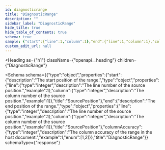 ```yaml
---
id: diagnosticrange
title: "DiagnosticRange"
description: ""
sidebar_label: "DiagnosticRange"
hide_title: true
hide_table_of_contents: true
schema: true
sample: {"start":{"line":1,"column":1},"end":{"line":1,"column":1},"columnAccuracy":1}
custom_edit_url: null
---
```



<Heading
  as={"h1"}
  className={"openapi__heading"}
  children={"DiagnosticRange"}
>
</Heading>





<Schema
  schema={{"type":"object","properties":{"start":{"description":"The start position of the range.","type":"object","properties":{"line":{"type":"integer","description":"The line number of the source position.","example":1},"column":{"type":"integer","description":"The column number of the source position.","example":1}},"title":"SourcePosition"},"end":{"description":"The end position of the range.","type":"object","properties":{"line":{"type":"integer","description":"The line number of the source position.","example":1},"column":{"type":"integer","description":"The column number of the source position.","example":1}},"title":"SourcePosition"},"columnAccuracy":{"type":"integer","description":"The column accuracy of the range in the host document.","example":1,"enum":[1,2]}},"title":"DiagnosticRange"}}
  schemaType={"response"}
>
  
</Schema>
            
